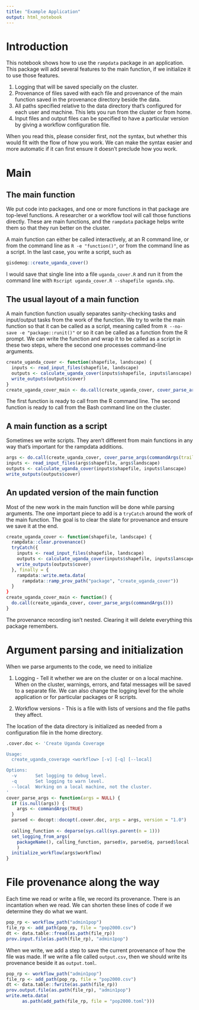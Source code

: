 ```yaml
---
title: "Example Application"
output: html_notebook
---
```


# Introduction

This notebook shows how to use the `rampdata` package in an application.
This package will add several features to the main function, if we
initialize it to use those features.

1. Logging that will be saved specially on the cluster.
2. Provenance of files saved with each file and provenance of
   the main function saved in the provenance directory beside
   the data.
3. All paths specified relative to the data directory that's
   configured for each user and machine. This lets you run from
   the cluster or from home.
4. Input files and output files can be specified to have a
   particular version by giving a workflow configuration file.

When you read this, please consider first, not the syntax,
but whether this would fit with the flow of how you work.
We can make the syntax easier and more automatic if it can first
ensure it doesn't preclude how you work.

# Main

## The main function

We put code into packages, and one or more functions in that package
are top-level functions. A researcher or a workflow tool will call
those functions directly. These are main functions, and the `rampdata`
package helps write them so that they run better on the cluster.

A main function can either be called interactively, at an R command line,
or from the command line as `R -e "function()"`, or from the command line
as a script. In the last case, you write a script, such as
```r
gisdemog::create_uganda_cover()
```
I would save that single line into a file `uganda_cover.R` and run it
from the command line with `Rscript uganda_cover.R --shapefile uganda.shp`.

## The usual layout of a main function

A main function function usually separates sanity-checking tasks
and input/output tasks from the work of the function. We try to
write the main function so that it can be called as a script,
meaning called from `R --no-save -e "package::runit()"` or so
it can be called as a function from the R prompt.
We can write the function and wrap it to be called as a script
in these two steps, where the second one processes command-line
arguments.
```r
create_uganda_cover <- function(shapefile, landscape) {
  inputs <- read_input_files(shapefile, landscape)
  outputs <- calculate_uganda_cover(inputs$shapefile, inputs$lanscape)
  write_outputs(outputs$cover)
}
create_uganda_cover_main <- do.call(create_uganda_cover, cover_parse_args(commandArgs()))
```
The first function is ready to call from the R command line.
The second function is ready to call from the Bash command line
on the cluster.

## A main function as a script

Sometimes we write scripts. They aren't different from main functions
in any way that's important for the rampdata additions.

```r
args <- do.call(create_uganda_cover, cover_parse_args(commandArgs(trailing = TRUE)))
inputs <- read_input_files(args$shapefile, args$landscape)
outputs <- calculate_uganda_cover(inputs$shapefile, inputs$lanscape)
write_outputs(outputs$cover)
```

## An updated version of the main function

Most of the new work in the main function will be done
while parsing arguments. The one important piece to add
is a `tryCatch` around the work of the main function. The goal
is to clear the slate for provenance and ensure we save it at
the end.

```r
create_uganda_cover <- function(shapefile, landscape) {
  rampdata::clear.provenance()
  tryCatch({
    inputs <- read_input_files(shapefile, landscape)
    outputs <- calculate_uganda_cover(inputs$shapefile, inputs$lanscape)
    write_outputs(outputs$cover)
  }, finally = {
    rampdata::write.meta.data(
      rampdata::ramp_prov_path("package", "create_uganda_cover"))
  }
}
create_uganda_cover_main <- function() {
  do.call(create_uganda_cover, cover_parse_args(commandArgs()))
}
```

The provenance recording isn't nested. Clearing it will delete
everything this package remembers.

# Argument parsing and initialization

When we parse arguments to the code, we need to initialize

1. Logging - Tell it whether we are on the cluster or
   on a local machine. When on the cluster, warnings, errors,
   and fatal messages will be saved to a separate file.
   We can also change the logging level for the whole
   application or for particular packages or R scripts.
   
2. Workflow versions - This is a file with lists of versions
   and the file paths they affect.

The location of the data directory is initialized as needed
from a configuration file in the home directory.

```r
.cover.doc <- 'Create Uganda Coverage

Usage:
  create_uganda_coverage <workflow> [-v] [-q] [--local]

Options:
  -v       Set logging to debug level.
  -q       Set logging to warn level.
  --local  Working on a local machine, not the cluster.
'
cover_parse_args <- function(args = NULL) {
  if (is.null(args)) {
    args <- commandArgs(TRUE)
  }
  parsed <- docopt::docopt(.cover.doc, args = args, version = "1.0")
  
  calling_function <- deparse(sys.call(sys.parent(n = 1)))
  set_logging_from_args(
    packageName(), calling_function, parsed$v, parsed$q, parsed$local
    )
  initialize_workflow(args$workflow)
}
```

# File provenance along the way

Each time we read or write a file, we record its provenance.
There is an incantation when we read. We can shorten these lines
of code if we determine they do what we want.
```r
pop_rp <- workflow_path("admin1pop")
file_rp <- add_path(pop_rp, file = "pop2000.csv")
dt <- data.table::fread(as.path(file_rp))
prov.input.file(as.path(file_rp), "admin1pop")
```
When we write, we add a step to save the current provenance
of how the file was made. If we write a file called
`output.csv`, then we should write its provenance beside
it as `output.toml`.
```r
pop_rp <- workflow_path("admin1pop")
file_rp <- add_path(pop_rp, file = "pop2000.csv")
dt <- data.table::fwrite(as.path(file_rp))
prov.output.file(as.path(file_rp), "admin1pop")
write.meta.data(
      as.path(add_path(file_rp, file = "pop2000.toml")))
```
